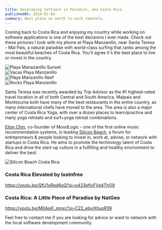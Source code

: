 ```yaml
---
title: Developing Software in Paradise, aka Costa Rica
publishedAt: 2014-01-04
summary: Best place on earth to work remotely.
---
```


Coming back to Costa Rica and enjoying my country while working on software applications is one of the best decisions I ever made. Check out these pictures I took with my phone at Playa Manzanillo, near Santa Teresa - Mal País, a natural paradise with world-class surfing that ranks among the most beautiful beaches of Costa Rica. You'll agree it's the best place to live or invest in the country.

 <div className="grid grid-cols-2 gap-4">
  <div className="relative h-56 w-full">
    <Image src="/images/2014/01/playa-manazanillo-sunset-300x225.jpg" layout="fill" objectFit="cover" alt="Playa Manazanillo Sunset" />
  </div>
  <div className="relative h-56 w-full">
    <Image src="/images/2014/01/vacas-playa-manzanillo-300x225.jpg" layout="fill" objectFit="cover" alt="Vacas Playa Manzanillo" />
  </div>
  <div className="relative h-56 w-full">
    <Image src="/images/2014/01/playa-manzanillo-reef-300x225.jpg" layout="fill" objectFit="cover" alt="Playa Manzanillo Reef" />
  </div>
  <div className="relative h-56 w-full">
    <Image src="/images/2014/01/rocks-playa-manzanillo-300x225.jpg" layout="fill" objectFit="cover" alt="Rocks Playa Manzanillo" />
  </div>
</div>

Santa Teresa was recently awarded by Trip Advisor as the #1 highest-rated travel location in all of both Central and South America. Malpais and Montezuma both have many of the best restaurants in the entire country, as many international chefs have moved to the area. The area is also a major center of Costa Rica Yoga, with over a dozen places to learn/practice and many yoga retreats and surf+yoga retreat combinations.

[Elion Chin](https://angel.co/elion-chin), co-founder of MoodLogic - one of the first online music recommendation systems, is leading [Silicon Beach](http://bit.ly/SiliconBeachCR), a forum for entrepreneurs & people looking to invest in, work at, advise, or network with startups in Costa Rica. He aims to promote the technology talent of Costa Rica and drive the start-up culture in a fulfilling and healthy environment to deliver the best.

![Silicon Beach Costa Rica](/images/2014/01/silicon-beach-costa-rica.png)

### Costa Rica Elevated by lostnfree

https://youtu.be/QfU1oRed6gQ?si=p423efIyFVq4ThO9

### Costa Rica: A Little Piece of Paradise by NatGeo

https://youtu.be/M0AqiF_pmxc?si=C22_ebviXhusR1l9

Feel free to contact me if you are looking for advice or want to network with the local software development community.
